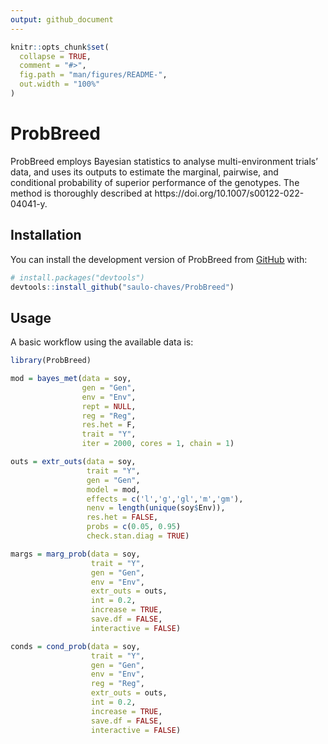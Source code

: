 ```yaml
---
output: github_document
---
```


<!-- README.md is generated from README.Rmd. Please edit that file -->

```r
knitr::opts_chunk$set(
  collapse = TRUE,
  comment = "#>",
  fig.path = "man/figures/README-",
  out.width = "100%"
)
```

# ProbBreed

<!-- badges: start -->
<!-- badges: end -->

ProbBreed employs Bayesian statistics to analyse multi-environment trials' data, and uses its outputs to estimate the marginal, pairwise, and conditional probability of superior performance of the genotypes. The method is thoroughly described at https://doi.org/10.1007/s00122-022-04041-y.

## Installation

You can install the development version of ProbBreed from [GitHub](https://github.com/) with:

``` r
# install.packages("devtools")
devtools::install_github("saulo-chaves/ProbBreed")
```

## Usage

A basic workflow using the available data is:

```r
library(ProbBreed)

mod = bayes_met(data = soy,
                gen = "Gen",
                env = "Env", 
                rept = NULL,
                reg = "Reg",
                res.het = F,
                trait = "Y", 
                iter = 2000, cores = 1, chain = 1)

outs = extr_outs(data = soy, 
                 trait = "Y", 
                 gen = "Gen", 
                 model = mod, 
                 effects = c('l','g','gl','m','gm'),
                 nenv = length(unique(soy$Env)), 
                 res.het = FALSE,
                 probs = c(0.05, 0.95)
                 check.stan.diag = TRUE)

margs = marg_prob(data = soy, 
                  trait = "Y",
                  gen = "Gen", 
                  env = "Env",
                  extr_outs = outs, 
                  int = 0.2,
                  increase = TRUE, 
                  save.df = FALSE, 
                  interactive = FALSE)

conds = cond_prob(data = soy, 
                  trait = "Y",
                  gen = "Gen", 
                  env = "Env",
                  reg = "Reg",
                  extr_outs = outs, 
                  int = 0.2,
                  increase = TRUE, 
                  save.df = FALSE, 
                  interactive = FALSE)

```


